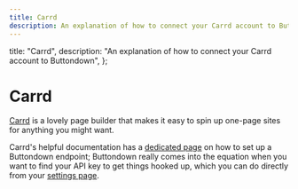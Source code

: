 ```yaml
---
title: Carrd
description: An explanation of how to connect your Carrd account to Buttondown
---
```



  title: "Carrd",
  description:
    "An explanation of how to connect your Carrd account to Buttondown",
};

# Carrd

[Carrd](https://carrd.co) is a lovely page builder that makes it easy
to spin up one-page sites for anything you might want.

Carrd's helpful documentation has a [dedicated page](https://carrd.co/docs/forms/setting-up-a-buttondown-signup-form)
on how to set up a Buttondown endpoint; Buttondown really comes into the equation
when you want to find your API key to get things hooked up, which you can do
directly from your [settings page](https://buttondown.email/settings).

